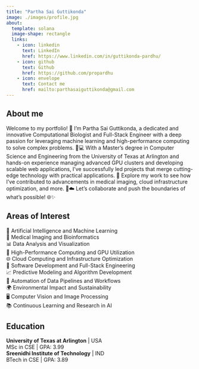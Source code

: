 ```yaml
---
title: "Partha Sai Guttikonda"
image: ./images/profile.jpg
about:
  template: solana
  image-shape: rectangle
  links:
    - icon: linkedin
      text: LinkedIn
      href: https://www.linkedin.com/in/guttikonda-pardhu/
    - icon: github
      text: Github
      href: https://github.com/propardhu
    - icon: envelope
      text: Contact me
      href: mailto:parthasaiguttikonda@gmail.com
---
```


## About me

Welcome to my portfolio! 🚀 I’m Partha Sai Guttikonda, a dedicated and innovative Computational Biologist and Full-Stack Engineer with a deep passion for leveraging machine learning and high-performance computing to solve complex problems. 🧠💻 With a Master's degree in Computer Science and Engineering from the University of Texas at Arlington and hands-on experience managing advanced GPU clusters and developing scalable web applications, I’ve successfully led projects that merge cutting-edge technology with practical applications. 🌟 Explore my work to see how I’ve contributed to advancements in medical imaging, cloud infrastructure optimization, and more. 🏥☁️ Let’s collaborate and push the boundaries of what’s possible! 🌐✨

## Areas of Interest

🧠 Artificial Intelligence and Machine Learning\
🔬 Medical Imaging and Bioinformatics\
📊 Data Analysis and Visualization\
🚀 High-Performance Computing and GPU Utilization\
🌐 Cloud Computing and Infrastructure Optimization\
🔧 Software Development and Full-Stack Engineering\
📈 Predictive Modeling and Algorithm Development\
🔄 Automation of Data Pipelines and Workflows\
🌍 Environmental Impact and Sustainability\
🖥️ Computer Vision and Image Processing\
📚 Continuous Learning and Research in AI

## Education
**University of Texas at Arlington** | USA \
MSc in CSE | GPA: 3.99\
**Sreenidhi Institute of Technology** | IND \
BTech in CSE | GPA: 3.89